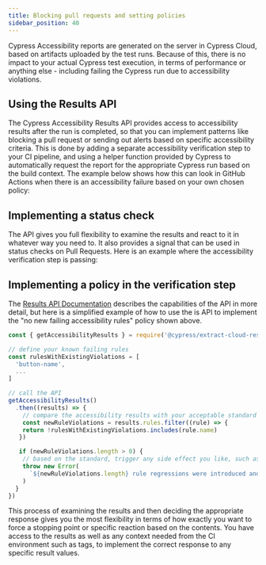 ```yaml
---
title: Blocking pull requests and setting policies
sidebar_position: 40
---
```


Cypress Accessibility reports are generated on the server in Cypress Cloud, based on artifacts uploaded by the test runs. Because of this, there is no impact to your actual Cypress test execution, in terms of performance or anything else - including failing the Cypress run due to accessibility violations.

## Using the Results API

The Cypress Accessibility Results API provides access to accessibility results after the run is completed, so that you can implement patterns like blocking a pull request or sending out alerts based on specific accessibility criteria. This is done by adding a separate accessibility verification step to your CI pipeline, and using a helper function provided by Cypress to automatically request the report for the appropriate Cypress run based on the build context. The example below shows how this can look in GitHub Actions when there is an accessibility failure based on your own chosen policy:

<DocsImage
  src="/img/accessibility/guides/github-actions-a11y-block.png"
  width="75%"
  alt="On the left hand side, a list of Github Actions jobs is presented related to building, testing and deploying a website. Everything has a green checkmark except the `verify-accessibility-results` job, and the 'test' job that is its parents. On the right hand side we see the terminal output for that job which warns us that the 'button-name' rule has been broken, and that it was previously passing."
  noBorder={true}
/>

## Implementing a status check

The API gives you full flexibility to examine the results and react to it in whatever way you need to. It also provides a signal that can be used in status checks on Pull Requests. Here is an example where the accessibility verification step is passing:

<DocsImage
  src="/img/accessibility/guides/status-check.png"
  width="75%"
  alt="An example list of GitHub Status Checks including a passing `verify-accessibility-results` check"
  noBorder={true}
/>

## Implementing a policy in the verification step

The [Results API Documentation](/accessibility/results-api) describes the capabilities of the API in more detail, but here is a simplified example of how to use the is API to implement the "no new failing accessibility rules" policy shown above.

```js
const { getAccessibilityResults } = require('@cypress/extract-cloud-results')

// define your known failing rules
const rulesWithExistingViolations = [
  'button-name',
  ...
]

// call the API
getAccessibilityResults()
  .then((results) => {
    // compare the accessibility results with your acceptable standard
    const newRuleViolations = results.rules.filter((rule) => {
    return !rulesWithExistingViolations.includes(rule.name)
   })

   if (newRuleViolations.length > 0) {
    // based on the standard, trigger any side effect you like, such as failing the step
    throw new Error(
      `${newRuleViolations.length} rule regressions were introduced and must be fixed.`
    )
  }
})
```

This process of examining the results and then deciding the appropriate response gives you the most flexibility in terms of how exactly you want to force a stopping point or specific reaction based on the contents. You have access to the results as well as any context needed from the CI environment such as tags, to implement the correct response to any specific result values.
